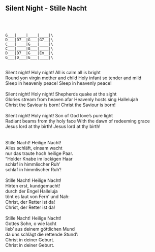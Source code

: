 ## Silent Night - Stille Nacht
\
\
```
G___|____|____|____|\
D___|D7__|G___|G7__|\
C___|____|G___|____|\
C___|____|G___|____|\
D___|D7__|G___|Em__|\
G___|D___|G___|____|\
```
\
Silent night! Holy night! All is calm all is bright \
Round yon virgin mother and child Holy infant so tender and mild \
Sleep in heavenly peace! Sleep in heavenly peace!\
\
Silent night! Holy night! Shepherds quake at the sight\
Glories stream from heaven afar Heavenly hosts sing Hallelujah\
Christ the Saviour is born! Christ the Saviour is born!\
\
Silent night! Holy night! Son of God love's pure light \
Radiant beams from thy holy face With the dawn of redeeming grace\
Jesus lord at thy birth! Jesus lord at thy birth! \
\
\
Stille Nacht! Heilige Nacht!\
Alles schläft, einsam wacht\
nur das traute hoch heilige Paar.\
"Holder Knabe im lockigen Haar\
schlaf in himmlischer Ruh'\
schlaf in himmlischer Ruh'!\
\
Stille Nacht! Heilige Nacht!\
Hirten erst, kundgemacht!\
durch der Engel Halleluja\
tönt es laut von Fern' und Nah:\
Christ, der Retter ist da!\
Christ, der Retter ist da!\
\
Stille Nacht! Heilige Nacht!\
Gottes Sohn, o wie lacht\
lieb' aus deinem göttlichen Mund\
da uns schlägt die rettende Stund':\
Christ in deiner Geburt.\
Christ in deiner Geburt.\
\
